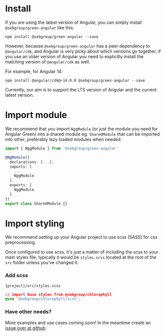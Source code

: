 
<Meta title="Get started" />

# Install

If you are using the latest version of Angular, you can simply install `@sebgroup/green-angular` like this:

```
npm install @sebgroup/green-angular --save
```

However, because `@sebgroup/green-angular` has a peer dependency to `@angular/cdk`, and Angular is very picky about which versions go together, if you use an older version of Angular you need to explicitly install the matching version of `@angular/cdk` as well.

For example, for Angular 14:

```
npm install @angular/cdk@~14.0.0 @sebgroup/green-angular --save
```

Currently, our aim is to support the LTS version of Angular and the current latest version.

# Import module

We recommend that you import `NggModule` (or just the module you need for Angular Green) into a shared module eg. `SharedModule` that can be imported into other, preferably lazy loaded modules when needed.

```ts
import { NggModule } from '@sebgroup/green-angular'

@NgModule({
  declarations: [...],
  imports: [
    ...
    NggModule
  ],
  exports: [
    NggModule
  ]
})
export class SharedModule {}
```

# Import styling

We recommend setting up your Angular project to use scss (SASS) for css preprocessing.

Once configured to use scss, it's just a matter of including the scss to your main styles file, typically it would be `styles.scss` located at the root of the `src` folder unless you've changed it.

### Add scss

`{project}/src/styles.scss`

```css
// import base styles from @sebgroup/chlorophyll
@use '@sebgroup/chlorophyll/scss';
```

### Have other needs?

More examples and use cases coming soon! In the meantime create an [issue over at github](https://github.com/sebgroup/green/issues)

